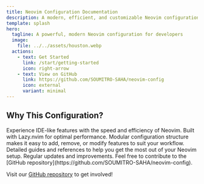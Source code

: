```yaml
---
title: Neovim Configuration Documentation
description: A modern, efficient, and customizable Neovim configuration built with Lazy.nvim
template: splash
hero:
  tagline: A powerful, modern Neovim configuration for developers
  image:
    file: ../../assets/houston.webp
  actions:
    - text: Get Started
      link: /start/getting-started
      icon: right-arrow
    - text: View on GitHub
      link: https://github.com/SOUMITRO-SAHA/neovim-config
      icon: external
      variant: minimal
---
```



## Why This Configuration?

<CardGrid stagger>
	<Card title='Modern Development' icon='rocket'>
		Experience IDE-like features with the speed and efficiency of Neovim. Built
		with Lazy.nvim for optimal performance.
	</Card>
	<Card title='Easy to Customize' icon='setting'>
		Modular configuration structure makes it easy to add, remove, or modify
		features to suit your workflow.
	</Card>
	<Card title='Comprehensive Documentation' icon='open-book'>
		Detailed guides and references to help you get the most out of your Neovim
		setup.
	</Card>
	<Card title='Active Development' icon='github'>
		Regular updates and improvements. Feel free to contribute to the [GitHub
		repository](https://github.com/SOUMITRO-SAHA/neovim-config).
	</Card>
</CardGrid>

Visit our [GitHub repository](https://github.com/SOUMITRO-SAHA/neovim-config) to get involved!
